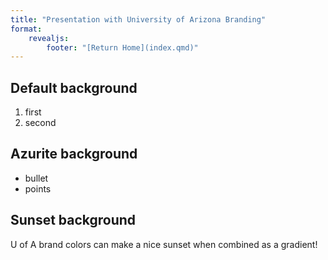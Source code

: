 ```yaml
---
title: "Presentation with University of Arizona Branding"
format: 
    revealjs:
        footer: "[Return Home](index.qmd)"
---
```


## Default background

1. first
2. second

## Azurite background {background-color='{{< brand color azurite >}}'}

- bullet
- points

## Sunset background {background-gradient='linear-gradient(to bottom, {{< brand color sky >}}, {{< brand color bloom >}}, {{< brand color mesa >}})'}

U of A brand colors can make a nice sunset when combined as a gradient!